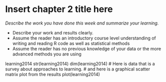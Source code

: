 # Insert chapter 2 title here

*Describe the work you have done this week and summarize your learning.*

- Describe your work and results clearly. 
- Assume the reader has an introductory course level understanding of writing and reading R code as well as statistical methods
- Assume the reader has no previous knowledge of your data or the more advanced methods you are using  

learning2014
str(learning2014)
dim(learning2014)
# Here is data that is a survey about approaches to learning. 
# and here is a graphical scatter matrix plot from the results
plot(learning2014)
